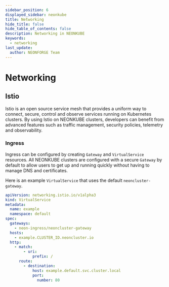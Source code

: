 ```yaml
---
sidebar_position: 6
displayed_sidebar: neonkube
title: Networking
hide_title: false
hide_table_of_contents: false
description: Networking in NEONKUBE
keywords:
  - networking
last_update:
  author: NEONFORGE Team
---
```



# Networking

## Istio

Istio is an open source service mesh that provides a uniform way to connect,
secure, control and observe services running on Kubernetes clusters. By using
Istio on NEONKUBE clusters, developers can benefit from advanced features such
as traffic management, security policies, telemetry and observability.

### Ingress

Ingress can be configured by creating `Gateway` and `VirtualService` resources.
All NEONKUBE clusters are configured with a secure `Gateway` by default to allow
users to get up and running quickly without having to manage DNS and
certificates.

Here is an example `VirtualService` that uses the default `neoncluster-gateway`.

```yaml
apiVersion: networking.istio.io/v1alpha3
kind: VirtualService
metadata:
  name: example
  namespace: default
spec:
  gateways:
    - neon-ingress/neoncluster-gateway
  hosts:
    - example.CLUSTER_ID.neoncluster.io
  http:
    - match:
        - uri:
            prefix: /
      route:
        - destination:
            host: example.default.svc.cluster.local
            port:
              number: 80
```
